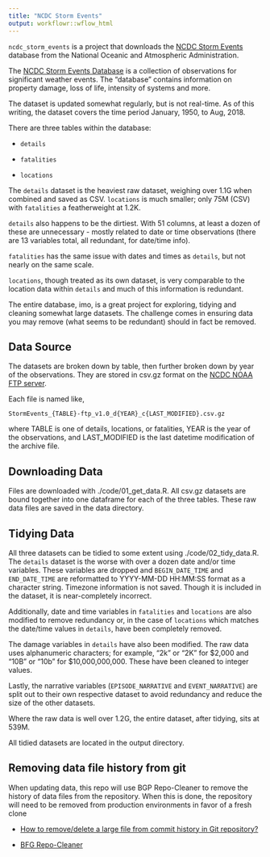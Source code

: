 ```yaml
---
title: "NCDC Storm Events"
output: workflowr::wflow_html
---
```


`ncdc_storm_events` is a project that downloads the [NCDC Storm Events](https://www.ncdc.noaa.gov/stormevents/) database from the National Oceanic and Atmospheric Administration. 

The [NCDC Storm Events Database](https://www.ncdc.noaa.gov/stormevents/) is a collection of observations for significant weather events. The "database" contains information on property damage, loss of life, intensity of systems and more. 

The dataset is updated somewhat regularly, but is not real-time. As of this writing, the dataset covers the time period January, 1950, to Aug, 2018. 

There are three tables within the database:

* `details`

* `fatalities`

* `locations`

The `details` dataset is the heaviest raw dataset, weighing over 1.1G when combined and saved as CSV. `locations` is much smaller; only 75M (CSV) with `fatalities` a featherweight at 1.2K. 

`details` also happens to be the dirtiest. With 51 columns, at least a dozen of these are unnecessary - mostly related to date or time observations (there are 13 variables total, all redundant, for date/time info). 

`fatalities` has the same issue with dates and times as `details`, but not nearly on the same scale.

`locations`, though treated as its own dataset, is very comparable to the location data within `details` and much of this information is redundant. 

The entire database, imo, is a great project for exploring, tidying and cleaning somewhat large datasets. The challenge comes in ensuring data you may remove (what seems to be redundant) should in fact be removed.

## Data Source

The datasets are broken down by table, then further broken down by year of the observations. They are stored in csv.gz format on the [NCDC NOAA FTP server](ftp://ftp.ncdc.noaa.gov/pub/data/swdi/stormevents/csvfiles/). 

Each file is named like, 

```
StormEvents_{TABLE}-ftp_v1.0_d{YEAR}_c{LAST_MODIFIED}.csv.gz
```

where TABLE is one of details, locations, or fatalities, YEAR is the year of the observations, and LAST_MODIFIED is the last datetime modification of the archive file. 

## Downloading Data

Files are downloaded with ./code/01_get_data.R. All csv.gz datasets are bound together into one dataframe for each of the three tables. These raw data files are saved in the data directory.

## Tidying Data

All three datasets can be tidied to some extent using ./code/02_tidy_data.R. The `details` dataset is the worse with over a dozen date and/or time variables. These variables are dropped and `BEGIN_DATE_TIME` and `END_DATE_TIME` are reformatted to YYYY-MM-DD HH:MM:SS format as a character string. Timezone information is not saved. Though it is included in the dataset, it is near-completely incorrect. 

Additionally, date and time variables in `fatalities` and `locations` are also modified to remove redundancy or, in the case of `locations` which matches the date/time values in `details`, have been completely removed. 

The damage variables in `details` have also been modified. The raw data uses alphanumeric characters; for example, "2k" or "2K" for \$2,000 and "10B" or "10b" for \$10,000,000,000. These have been cleaned to integer values.

Lastly, the narrative variables (`EPISODE_NARRATIVE` and `EVENT_NARRATIVE`) are split out to their own respective dataset to avoid redundancy and reduce the size of the other datasets. 

Where the raw data is well over 1.2G, the entire dataset, after tidying, sits at 539M. 

All tidied datasets are located in the output directory.

## Removing data file history from git

When updating data, this repo will use BGP Repo-Cleaner to remove the history of data files from the repository. When this is done, the repository will need to be removed from production environments in favor of a fresh clone

- [How to remove/delete a large file from commit history in Git repository?](https://stackoverflow.com/questions/2100907/how-to-remove-delete-a-large-file-from-commit-history-in-git-repository/17890278#17890278)

- [BFG Repo-Cleaner](https://rtyley.github.io/bfg-repo-cleaner/)
